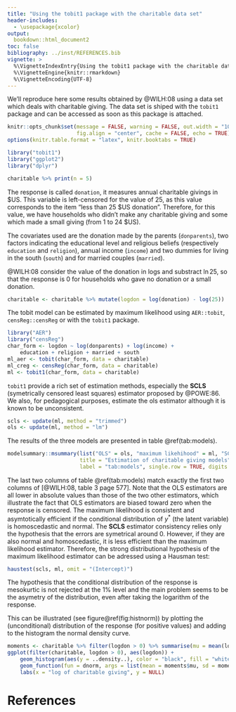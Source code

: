 ```yaml
---
title: "Using the tobit1 package with the charitable data set"
header-includes:
  - \usepackage{xcolor}
output: 
  bookdown::html_document2
toc: false
bibliography: ../inst/REFERENCES.bib
vignette: >
  %\VignetteIndexEntry{Using the tobit1 package with the charitable data set}
  %\VignetteEngine{knitr::rmarkdown}
  %\VignetteEncoding{UTF-8}
---
```


We'll reproduce here some results obtained by @WILH:08 using a data
set which deals with charitable giving. The data set is shiped with
the `tobit1` package and can be accessed as soon as this package is
attached.

```r
knitr::opts_chunk$set(message = FALSE, warning = FALSE, out.width = "100%",
                      fig.align = "center", cache = FALSE, echo = TRUE)
options(knitr.table.format = "latex", knitr.booktabs = TRUE)
```

```r
library("tobit1")
library("ggplot2")
library("dplyr")
```

```r
charitable %>% print(n = 5)
```

The response is called `donation`, it measures annual charitable
givings in $US. This variable is left-censored for the value of 25, as
this value corresponds to the item "less than 25 $US
donation". Therefore, for this value, we have households who didn't
make any charitable giving and some which made a small giving (from 1
to 24 $US).

The covariates used are the donation made by the parents
(`donparents`), two factors indicating the educational level and
religious beliefs (respectively `education` and `religion`), annual
income (`income`) and two dummies for living in the south (`south`)
and for married couples (`married`). 

@WILH:08 consider the value of the donation in logs and substract $\ln
25$, so that the response is 0 for households who gave no donation or
a small donation.


```r
charitable <- charitable %>% mutate(logdon = log(donation) - log(25))
```

The tobit model can be estimated by maximum likelihood using
`AER::tobit`, `censReg::censReg` or with the `tobit1` package. 


```r
library("AER")
library("censReg")
char_form <- logdon ~ log(donparents) + log(income) +
    education + religion + married + south
ml_aer <- tobit(char_form, data = charitable)
ml_creg <- censReg(char_form, data = charitable)
ml <- tobit1(char_form, data = charitable)
```

`tobit1` provide a rich set of estimation methods, especially the
**SCLS** (symetrically censored least squares) estimator proposed by
@POWE:86. We also, for pedagogical purposes, estimate the ols
estimator although it is known to be unconsistent.


```r
scls <- update(ml, method = "trimmed")
ols <- update(ml, method = "lm")
```

The results of the three models are presented in table
\@ref(tab:models).


```r
modelsummary::msummary(list("OLS" = ols, "maximum likehihood" = ml, "SCLS" = scls),
                       title = "Estimation of charitable giving models",
                       label = "tab:models", single.row = TRUE, digits = 3)
```

The last two columns of table \@ref(tab:models) match exactly the
first two columns of [@WILH:08, table 3 page 577]. Note that the OLS
estimators are all lower in absolute values than those of the two
other estimators, which illustrate the fact that OLS estimators are
biased toward zero when the response is censored. The maximum
likelihood is consistent and asymtotically efficient if the
conditional distribution of $y^*$ (the latent variable) is
homoscedastic and normal. The **SCLS** estimator consistency relies
only the hypothesis that the errors are symetrical around 0. However,
if they are also normal and homoscedastic, it is less efficient than
the maximum likelihood estimator. Therefore, the strong distributional
hypothesis of the maximum likelihood estimator can be adressed using a
Hausman test:


```r
haustest(scls, ml, omit = "(Intercept)")
```

<!-- Specification tests for the maximum likelihood can also be conducted -->
<!-- using conditional moments tests. This can easily be done using the -->
<!-- `cmtest::cmtest` function, which can take as input a model fitted by -->
<!-- either `AER::tobit`, `censReg::censReg` or `tobit1::tobit1`: -->


<!-- ```{r } -->
<!-- library("cmtest") -->
<!-- cmtest(ml) -->
<!-- ``` -->

<!-- ```{r include = FALSE} -->
<!-- cmtest(ml_aer) -->
<!-- cmtest(ml_creg) -->
<!-- ``` -->

<!-- `cmtest` has a `test` argument with default value equal to -->
<!-- `normality`. To get a heteroscedasticity test, we would use: -->

<!-- ```{r } -->
<!-- cmtest(ml, test = "heterosc") -->
<!-- ``` -->
<!-- Normality and heteroscedasticity are strongly rejected. The values are -->
<!-- different from @WILH:08 as he used the "outer product of the gradient" -->
<!-- form of the test. These versions of the test can be obtained by -->
<!-- setting the `OPG` argument to `TRUE`. -->

<!-- ```{r } -->
<!-- cmtest(ml, test = "normality", OPG = TRUE) -->
<!-- cmtest(ml, test = "heterosc", OPG = TRUE) -->
<!-- ``` -->

<!-- Non-normality can be further investigate by testing separately -->
<!-- the fact that the skewness and kurtosis indicators are respectively -->
<!-- different from 0 and 3. -->

<!-- ```{r } -->
<!-- cmtest(ml, test = "skewness") -->
<!-- cmtest(ml, test = "kurtosis") -->
<!-- ``` -->

The hypothesis that the conditional distribution of the response is
mesokurtic is not rejected at the 1% level and the main problem seems
to be the asymetry of the distribution, even after taking the
logarithm of the response. 

This can be illustrated (see figure\@ref(fig:histnorm)) by plotting the
(unconditional) distribution of the response (for positive values) and
adding to the histogram the normal density curve.


```r
moments <- charitable %>% filter(logdon > 0) %>% summarise(mu = mean(logdon), sigma = sd(logdon))
ggplot(filter(charitable, logdon > 0), aes(logdon)) +
    geom_histogram(aes(y = ..density..), color = "black", fill = "white", bins = 10) +
    geom_function(fun = dnorm, args = list(mean = moments$mu, sd = moments$sigma)) +
    labs(x = "log of charitable giving", y = NULL)
```



# References
